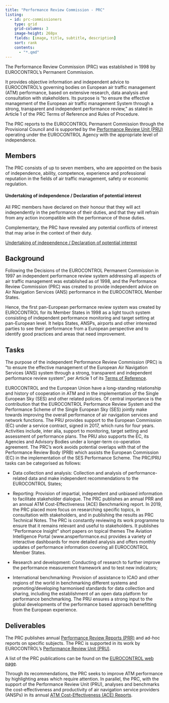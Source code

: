 ```yaml
---
title: "Performance Review Commission - PRC"
listing: 
  - id: prc-commissioners
    type: grid
    grid-columns: 3
    image-height: 268px
    fields: [image, title, subtitle, description]
    sort: rank
    contents: 
      - "*.qmd"
---
```

The Performance Review Commission (PRC) was established in 1998 by EUROCONTROL’s Permanent Commission.

It provides objective information and independent advice to EUROCONTROL’s governing bodies on European air traffic management (ATM) performance, based on extensive research, data analysis and consultation with stakeholders. Its purpose is "to ensure the effective management of the European air traffic management System through a strong, transparent and independent performance review," as stated in Article 1 of the PRC Terms of Reference and Rules of Procedure.

The PRC reports to the EUROCONTROL Permanent Commission through the Provisional Council and is supported by the [Performance Review Unit (PRU)](/about/us/) operating under the EUROCONTROL Agency with the appropriate level of independence.


## Members
The PRC consists of up to seven members, who are appointed on the basis of independence, ability, competence, experience and professional reputation in the fields of air traffic management, safety or economic regulation.

:::{#prc-commissioners}
:::

#### Undertaking of independence / Declaration of potential interest
All PRC members have declared on their honour that they will act independently in the performance of their duties, and that they will refrain from any action incompatible with the performance of those duties. 

Complementary, the PRC have revealed any potential conflicts of interest that may arise in the context of their duty.

<a href="/library/prc/2023_2025_PRC_UoI_DoI.pdf" download>Undertaking of independence / Declaration of potential interest</a>

## Background
Following the Decisions of the EUROCONTROL Permanent Commission in 1997 an independent performance review system addressing all aspects of air traffic management was established as of 1998, and the Performance Review Commission (PRC) was created to provide independent advice on Air Navigation Services (ANS) performance in the EUROCONTROL Member States. 

Hence, the first pan-European performance review system was created by EUROCONTROL for its Member States in 1998 as a light touch system consisting of independent performance monitoring and target setting at pan-European level. It helps States, ANSPs, airports and other interested parties to see their performance from a European perspective and to identify good practices and areas that need improvement.  

## Tasks

The purpose of the independent Performance Review Commission (PRC) is “to ensure the effective management of the European Air Navigation Services (ANS) system through a strong, transparent and independent performance review system”, per Article 1 of its [Terms of Reference][prcterms]. 

EUROCONTROL and the European Union have a long-standing relationship and history of cooperation in ATM and in the implementation of the Single European Sky (SES) and other related policies. Of central importance is the contribution that the EUROCONTROL Performance Review System and the Performance Scheme of the Single European Sky (SES) jointly make towards improving the overall performance of air navigation services and network functions. The PRU provides support to the European Commission (EC) under a service contract, signed in 2017, which runs for four years. Activities include, inter alia, support to monitoring, target setting and assessment of performance plans. The PRU also supports the EC, its Agencies and Advisory Bodies under a longer-term co-operation agreement. 
The PRC’s work avoids potential overlaps with that of the Performance Review Body (PRB) which assists the European Commission (EC) in the implementation of the SES Performance Scheme. The PRC/PRU tasks can be categorised as follows:

*	Data collection and analysis: Collection and analysis of performance-related data and make independent recommendations to the EUROCONTROL 
States;

*	Reporting: Provision of impartial, independent and unbiased information to facilitate stakeholder dialogue. The PRC publishes an annual PRR and an annual ATM Cost-Effectiveness (ACE) Benchmarking report. In 2019, the PRC placed more focus on researching specific topics, in consultation with stakeholders, and in publishing the results as PRC Technical Notes. The PRC is constantly reviewing its work programme to ensure that it remains relevant and useful to stakeholders. It publishes “Performance Insight” short papers on topical themes 
The Aviation Intelligence Portal (www.ansperformance.eu) provides a variety of interactive dashboards for more detailed analysis and offers monthly updates of performance information covering all EUROCONTROL Member States. 

*	Research and development: Conducting of research to further improve the performance measurement framework and to test new indicators;

*	International benchmarking: Provision of assistance to ICAO and other regions of the world in benchmarking different systems and promoting/developing harmonised standards for data collection and sharing, including the establishment of an open data platform for performance benchmarking. The PRU ensures a strong input to the global developments of the performance based approach benefitting from the European experience.

## Deliverables

The PRC publishes annual [Performance Review Reports (PRR)](/publications/prc/prr/) and ad-hoc reports on specific subjects. The PRC is supported in its work by EUROCONTROL’s [Performance Review Unit (PRU)](/about/us/).

A list of the PRC publications can be found on the [EUROCONTROL web page][prcdeliverables].

Through its recommendations, the PRC seeks to improve ATM performance by highlighting areas which require attention. In parallel, the PRC, with the support of the Performance Review Unit (PRU), analyses and benchmarks the cost-effectiveness and productivity of air navigation service providers (ANSPs) in its annual [ATM Cost-Effectiveness (ACE) Reports](/economics/ace/).


[prcdeliverables]: https://www.eurocontrol.int/air-navigation-services-performance-review#deliverables "PRC Deliverables"
[prcterms]: https://www.eurocontrol.int/publication/performance-review-commission-terms-reference-and-rules-procedure "PRC Terms of Reference and Rules of Procedure"